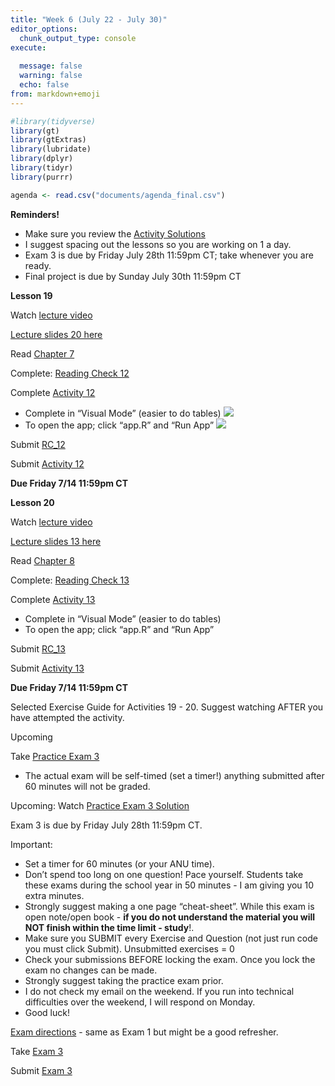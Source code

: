 ```yaml
---
title: "Week 6 (July 22 - July 30)"
editor_options: 
  chunk_output_type: console
execute:
  
  message: false
  warning: false
  echo: false
from: markdown+emoji
---
```


```r
#library(tidyverse)
library(gt)
library(gtExtras)
library(lubridate)
library(dplyr)
library(tidyr)
library(purrr)

agenda <- read.csv("documents/agenda_final.csv") 
```

::: slide-deck
**Reminders!**

-   Make sure you review the [Activity Solutions](/course-solutions.html)
-   I suggest spacing out the lessons so you are working on 1 a day.
-   Exam 3 is due by Friday July 28th 11:59pm CT; take whenever you are ready.
-   Final project is due by Sunday July 30th 11:59pm CT
:::

::: slide-deck
**Lesson 19**

::: video
Watch [lecture video]()
:::

::: slides
[Lecture slides 20 here](/slides/lec12.html)
:::

::: source
Read [Chapter 7](https://nustat.github.io/intro-stat-data-sci/07-causality.html)
:::

::: source
Complete: [Reading Check 12](https://amkuyper.shinyapps.io/12_randomization/)
:::

::: source
Complete [Activity 12](https://posit.cloud/spaces/321338/content/5176490)

-   Complete in "Visual Mode" (easier to do tables) ![](images/visual_mode.png)
-   To open the app; click "app.R" and "Run App" ![](images/run_app.png)
:::

::: homework
Submit [RC_12](https://canvas.northwestern.edu/courses/192604/assignments/1244680)

Submit [Activity 12](https://canvas.northwestern.edu/courses/192604/assignments/1244645)

**Due Friday 7/14 11:59pm CT**
:::
:::

::: slide-deck
**Lesson 20**

::: video
Watch [lecture video](https://northwestern.hosted.panopto.com/Panopto/Pages/Viewer.aspx?id=99340af7-3e58-4a6f-9f89-b0360124f423)
:::

::: slides
[Lecture slides 13 here](/slides/lec13.html)
:::

::: source
Read [Chapter 8](https://nustat.github.io/intro-stat-data-sci/08-populations.html)
:::

::: source
Complete: [Reading Check 13](https://amkuyper.shinyapps.io/13_generalizability/)
:::

::: source
Complete [Activity 13](https://posit.cloud/spaces/321338/content/5176491)

-   Complete in "Visual Mode" (easier to do tables)
-   To open the app; click "app.R" and "Run App"
:::

::: homework
Submit [RC_13](https://canvas.northwestern.edu/courses/192604/assignments/1244681)

Submit [Activity 13](https://canvas.northwestern.edu/courses/192604/assignments/1244646)

**Due Friday 7/14 11:59pm CT**
:::
:::

::: lab
Selected Exercise Guide for Activities 19 - 20. Suggest watching AFTER you have attempted the activity.

::: video
Upcoming <!-- Watch [selected solution guide](https://northwestern.hosted.panopto.com/Panopto/Pages/Viewer.aspx?id=661d6219-cdb9-4d90-b1eb-b02900f70e88) -->
:::
:::


::: slide-deck
Take [Practice Exam 3](https://amkuyper.shinyapps.io/sample_exam3_v2/)

-   The actual exam will be self-timed (set a timer!) anything submitted after 60 minutes will not be graded.

::: video
Upcoming: Watch [Practice Exam 3 Solution]()
:::
:::

::: exam
Exam 3 is due by Friday July 28th 11:59pm CT.

Important:

-   Set a timer for 60 minutes (or your ANU time).
-   Don't spend too long on one question! Pace yourself. Students take these exams during the school year in 50 minutes - I am giving you 10 extra minutes.
-   Strongly suggest making a one page "cheat-sheet". While this exam is open note/open book - **if you do not understand the material you will NOT finish within the time limit - study**!.
-   Make sure you SUBMIT every Exercise and Question (not just run code you must click Submit). Unsubmitted exercises = 0
-   Check your submissions BEFORE locking the exam. Once you lock the exam no changes can be made.
-   Strongly suggest taking the practice exam prior.
-   I do not check my email on the weekend. If you run into technical difficulties over the weekend, I will respond on Monday.
-   Good luck!

::: video
[Exam directions](https://northwestern.hosted.panopto.com/Panopto/Pages/Viewer.aspx?id=a3d44862-c110-432a-b538-b02f00e70d18) - same as Exam 1 but might be a good refresher.
:::

Take [Exam 3](https://posit.cloud/spaces/321338/content/5176506)

Submit [Exam 3](https://canvas.northwestern.edu/courses/192604/assignments/1244662)
:::
